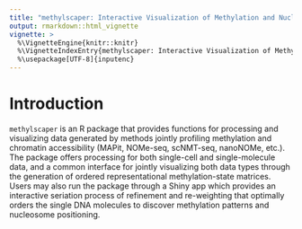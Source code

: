 ```yaml
---
title: "methylscaper: Interactive Visualization of Methylation and Nucleosome Occupancy Data"
output: rmarkdown::html_vignette
vignette: >
  %\VignetteEngine{knitr::knitr}
  %\VignetteIndexEntry{methylscaper: Interactive Visualization of Methylation and Nucleosome Occupancy Data}
  %\usepackage[UTF-8]{inputenc}
---
```


# Introduction

`methylscaper` is an R package that provides functions for processing and
visualizing data generated by methods jointly profiling methylation and chromatin accessibility (MAPit, NOMe-seq, scNMT-seq, nanoNOMe, etc.). The package offers processing for
both single-cell and single-molecule data, and a common interface for jointly visualizing both data types through the generation of ordered representational methylation-state matrices. Users may also run the package through a Shiny app which provides an interactive seriation
process of refinement and re-weighting that optimally orders the single DNA molecules to discover methylation patterns and nucleosome positioning.

<!-- If you use methylscaper in your research please cite our preprint on bioRxiv: [methylscaper manuscript](https://www.biorxiv.org/content/10.1101/2020.11.13.382465v1) -->

<!-- If after reading this vignette, you have questions, please submit your question on GitHub: [Question or Report Issue](https://github.com/rhondabacher/methylscaper/issues). This will notify the package maintainers and benefit other users. -->


<!-- ## Installation -->

<!-- `methylscaper` can be installed via GitHub. -->

<!-- ```{r, eval = FALSE} -->
<!-- install.packages(devtools) -->
<!-- devtools::install_github("rhondabacher/methylscaper", build_vignettes=TRUE) -->
<!-- library(methylscaper) -->
<!-- ``` -->

<!-- After successful installation, you can load the package into the working space: -->
<!-- ```{r, echo=FALSE, message = FALSE} -->
<!-- library(methylscaper) -->
<!-- ``` -->

<!-- To access the shiny app, simply run: -->
<!-- ```{r, eval=F} -->
<!-- methylscaper() -->
<!-- ``` -->

<!-- # Usage -->

<!-- ## Single-cell data -->

<!-- For analyzing single-cell data from methods such as scNMT-seq, methylscaper begins with pre-aligned data. The data should be in the form of three columns (chromosome, position, methylation status). There should be two files for each cell, one for the GCH sites and another for the HCG sites. This file can be generated automatically via the "bismarck\_methylation\_extractor" script in the Bismarck software tool.  -->

<!-- Methylscaper then has a function to process this data before the visualization analysis. The files should be organized such that all GCH files are location in a folder labelled GC, and all HCG files in a folder labelled CG. In the shiny app, first point to the directory containing these two subdirectories. Then for optimal processing speed, we usually filter to the chromosome level, however, if users wish to further subset the data then a start and end can be specified here as well. We advise users to keep the region relatively large as the next step allows you to search along the chromosome. -->

<!-- ### Example workflow for single-cell data -->

<!-- Below we walk through an example using data from Clark et al., 2018, obtained from -->
<!-- [GSE109262](https://www.ncbi.nlm.nih.gov/geo/query/acc.cgi?acc=GSE109262). For -->
<!-- the sake of this example, we assume that the `GSE109262_RAW.tar` -->
<!-- directory is downloaded to `~/Downloads/`. After extraction we then created the GC and CG subdirectories. -->

<!-- In the screenshot below, we select chromosome 19, and for the purpose of creating a small example we restricted between sites XX and XX centered around the Eef1g gene. After this processing is done, the shiny app will automatically move the files to the visualization tab for analysis. -->

<!-- ##screenshot here -->

<!-- The preprocessing and visualization can also be done outside the shiny app in the R console directly.  -->

<!-- Pre-processing: -->
<!-- ```{r, eval=FALSE} -->
<!-- ## Some code here  -->
<!-- prepsc.out <- prepSC(gc.seq.sub, cg.seq.sub, startPos = 8966841, endPos = 8967541) -->
<!-- gch <- prepsc.out$gch -->
<!-- hcg <- prepsc.out$hcg -->
<!-- ``` -->

<!-- The `gch` and `hcg` objects are matrices representing accessibility -->
<!-- and methylation status, respectively, and are used by other -->
<!-- `methylscaper` functions for visualization. -->

<!-- Visualization: -->

<!-- The `initialOrder` function computes an ordering of the state matrices, using a given method. By default, the function uses a PCA-based ordering which we find optimal and efficiencly scales to large datasets, but technically any method supported by the `seriation` package could be used. It can also perform a weighted ordering, according to the methylation or accessibility status of a subset of the data's columns. -->


<!-- ```{r, eval=FALSE} -->
<!-- orderObj <- initialOrder(input.GCH = gch, input.HCG = hcg,  -->
<!--                          weightStart = 47, weightEnd = 358, weightFeature = "yellow") -->
<!-- ``` -->

<!-- `initialOrder` returns an object of class `orderObject`, which -->
<!-- includes the combined state data matrix and the ordering of the -->
<!-- reads. We then generate a sequence plot with the `plotSequence` -->
<!-- function. The option 'plotFAST' generated a .png image. To save a high resolution PDF, change 'plotFAST' to TRUE. -->

<!-- The plot on the left corresponds to methylation status, and the right to -->
<!-- accessibility status The red and yellow colored portions represent the areas on each -->
<!-- read that are methylated and accessible, respectively. -->

<!-- ```{r, eval=FALSE} -->
<!-- plotSequence(orderObj, Title = "Eef1g gene", plotFAST=FALSE) -->
<!-- ``` -->


<!-- We can also refine the ordering of the reads with `refineFunction`, -->
<!-- which reorders a subset of the reads with a given method. The -->
<!-- code below reorders the first 50 reads and generates a new sequence plot. -->

<!-- ```{r, eval=FALSE} -->
<!-- orderObj$order1 <- refineFunction(orderObj, refineStart = 1, refineEnd = 50) -->
<!-- plotSequence(orderObj, Title = "Eef1g gene", plotFAST=FALSE) -->
<!-- ``` -->





<!-- ### Single-molecule data -->

<!-- For single-molecule data from MAPit experiments, methylscaper is able to align reads from a fasta file to an appropriate reference file. This can also be done in both the Shiny app and in the R console. -->

<!-- For the Shiny app, the input should be a list of reads in a fasta format and a fasta reference file. After alignment, the app with shift to the analysis tab where the output can be downloaded directly. The screenshot below shows both steps. -->


<!-- To run the preprocessing in teh R console, the function `runAlign` may be used. The sequences are aligned to the reference -->
<!-- with the `Biostrings` package, and then mapped to the methylation- and -->
<!-- accessibility-state matrices. For very large datasets, the align function may be run on high-throughput servers rather than locally. -->

<!-- ```{r, eval = FALSE} -->
<!-- fasta <- read.fasta("seq_file.fasta") -->
<!-- ref <- read.fasta("ref.Pacbio.fa") -->
<!-- align.out <- runAlign(fasta = fasta, ref = ref) -->
<!-- gch <- align.out$gch -->
<!-- hcg <- align.out$hcg -->
<!-- ``` -->

<!-- The visualization analysis is then done by: -->

<!-- ```{r, eval=FALSE} -->
<!-- bc4.order.pca <- initialOrder(gch, hcg,  -->
<!--                               Method="PCA", weightStart = 308, weightEnd = 475, weightFeature = "red") -->
<!-- plotSequence(bc4.order.pca, Title = "Ordered by PCA", plotFAST = T) -->
<!-- bc4.order.pca$order1 <- refineFunction(bc4.order.pca, refineStart = 54, refineEnd = 1, Method = "PCA") -->
<!-- plotSequence(bc4.order.pca, Title = "Ordered by PCA", plotFAST = T) -->
<!-- ``` -->
<!-- The analysis plots are also available directly: -->

<!-- ```{r, eval=FALSE} -->
<!-- percent_C(orderObject = bc4.order.pca, plotPercents = TRUE, main="Percent of methylated reads") -->

<!-- proportion_color(bc4.order.pca, plotHistogram = TRUE, color = "YELLOW", main="GC methylation proportion") -->

<!-- proportion_color(bc4.order.pca, plotHistogram = TRUE, color = "RED", main="CG methylation proportion") -->
<!-- ``` -->


<!-- ## Example analysis -->

<!-- To demonstrate the visualization, we have included a pre-processed object available called `day7`. -->

<!-- ```{r} -->
<!-- data(day7) -->
<!-- gch <- day7$gch -->
<!-- hcg <- day7$hcg -->
<!-- orderObj <- initialOrder(gch, hcg, Method = "PCA") -->
<!-- ``` -->


<!-- ```{r} -->
<!-- plotSequence(orderObj) -->
<!-- ``` -->


<!-- ```{r} -->
<!-- orderObj$order1 <- refineFunction(orderObj, 1, 50) -->
<!-- plotSequence(orderObj) -->
<!-- ``` -->

<!-- We can also generate basic summary plots of the data. -->

<!-- ```{r, fig.height = 5, fig.width = 6, fig.align="center"} -->
<!-- percent.c.out <- percent_C(orderObj, plotPercents = TRUE) -->
<!-- prop.color.out <- proportion_color(orderObj, color = "YELLOW", plotHistogram = TRUE) -->
<!-- ``` -->



<!-- ## Shiny App -->

<!-- The Shiny app offers all of the package functionality described above, and can be run -->
<!-- by calling the function `methylscaper()` from an R session with the -->
<!-- package loaded. The app is organized into single-cell and -->
<!-- single-molecule panels, which each have tabs for processing and -->
<!-- visualization. -->

<!-- In the "Single-cell" panel, users upload the raw data as described above. After the initial -->
<!-- processing is complete, the Shiny app generates a slider that can be -->
<!-- used to adjust the selected region.  -->

<!-- Once the initial sequence plot is generated, `methylscaper` allows the -->
<!-- user to dynamically refine and re-weight the plot via Shiny's brushing -->
<!-- mechanics. Clicking and dragging along either of the two plots will -->
<!-- select sites (i.e., columns) by which to weight the data in the site -->
<!-- matrix. `methylscaper` will then regenerate the plot with a new -->
<!-- ordering, influenced by the weighted sites. With "PCA" selected as the -->
<!-- seriation method, the new ordering will be generated with a weighted -->
<!-- Principal Components Analysis. If "ARSA" is selected, the ordering is found by first -->
<!-- building a weighted Euclidean distance matrix, which is then passed to -->
<!-- the Simulated Annealing algorithm. Note that weighting is -->
<!-- done with respect to either the GC sites or the CG sites - the plot on -->
<!-- which brushing is performed determines which sites to use. -->


<!-- If "Refinement" is selected as the brushing option, clicking and -->
<!-- dragging on the sequence plot will select reads (i.e., rows) to -->
<!-- reorder locally. PCA is used by default, but Hierarchical Clustering -->
<!-- can also be selected as the refinement method. Unlike re-weightings, -->
<!-- refinements to the sequence plot stack onto each other, and several -->
<!-- refinements can be done to a single plot before exporting. However, it -->
<!-- is important to note that re-weighting the sites will reorder the -->
<!-- entire set of data, and hence will undo any refinements that you may -->
<!-- have made. -->

<!-- The green lines indicate the columns selected for weighting, and the -->
<!-- blue lines indicate the rows that were most recently refined. -->

<!-- After making any desired changes, the sequence plot can be saved as -->
<!-- either a PNG, PDF, or SVG file. Additionally, `methylscaper` keeps -->
<!-- track of all changes made to the plots in the form of a changes log, -->
<!-- which can be saved as a text file. -->

<!-- The "Single-molecule" panel includes a "Preprocessing" tab, where -->
<!-- users are prompted to input two sequence FASTA files, the first -->
<!-- containing all of the raw reads and second containing the reference -->
<!-- sequence for the region of interest. Users are asked to enter two -->
<!-- files paths, indicating where to save the  -->
<!-- two processed state matrices. The GCH file contains the GC site -->
<!-- accessibility data, and the HCG file contains CG site methylation data. These files can -->
<!-- then be loaded on the "Seriation" tab, which offers the same -->
<!-- functionality as described above. -->
